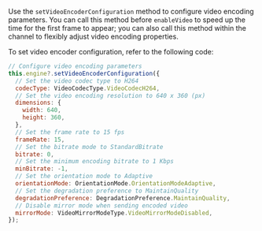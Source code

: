 
<PlatformWrapper platform="electron">

Use the `setVideoEncoderConfiguration` method to configure video encoding parameters. You can call this method before `enableVideo` to speed up the time for the first frame to appear; you can also call this method within the channel to flexibly adjust video encoding properties.

To set video encoder configuration, refer to the following code:

```javascript
// Configure video encoding parameters
this.engine?.setVideoEncoderConfiguration({
  // Set the video codec type to H264
  codecType: VideoCodecType.VideoCodecH264,
  // Set the video encoding resolution to 640 x 360 (px)
  dimensions: {
    width: 640,
    height: 360,
  },
  // Set the frame rate to 15 fps
  frameRate: 15,
  // Set the bitrate mode to StandardBitrate
  bitrate: 0,
  // Set the minimum encoding bitrate to 1 Kbps
  minBitrate: -1,
  // Set the orientation mode to Adaptive
  orientationMode: OrientationMode.OrientationModeAdaptive,
  // Set the degradation preference to MaintainQuality
  degradationPreference: DegradationPreference.MaintainQuality,
  // Disable mirror mode when sending encoded video
  mirrorMode: VideoMirrorModeType.VideoMirrorModeDisabled,
});
```
</PlatformWrapper>